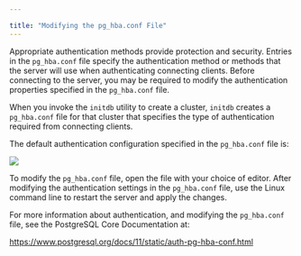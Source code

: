 ---

title: "Modifying the pg_hba.conf File"
---

<div id="modifying_the_pg_hba_conf_file" class="registered_link"></div>

Appropriate authentication methods provide protection and security. Entries in the `pg_hba.conf` file specify the authentication method or methods that the server will use when authenticating connecting clients. Before connecting to the server, you may be required to modify the authentication properties specified in the `pg_hba.conf` file.

When you invoke the `initdb` utility to create a cluster, `initdb` creates a `pg_hba.conf` file for that cluster that specifies the type of authentication required from connecting clients.

The default authentication configuration specified in the `pg_hba.conf` file is:

![](images/modifying_the_pg_hba_conf_file.png)

To modify the `pg_hba.conf` file, open the file with your choice of editor. After modifying the authentication settings in the `pg_hba.conf` file, use the Linux command line to restart the server and apply the changes.

For more information about authentication, and modifying the `pg_hba.conf` file, see the PostgreSQL Core Documentation at:

https://www.postgresql.org/docs/11/static/auth-pg-hba-conf.html